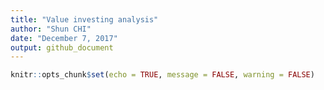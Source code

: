 ```yaml
---
title: "Value investing analysis"
author: "Shun CHI"
date: "December 7, 2017"
output: github_document
---
```


```r
knitr::opts_chunk$set(echo = TRUE, message = FALSE, warning = FALSE)
```
